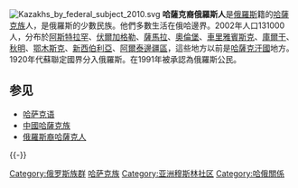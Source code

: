 [[File:Kazakhs_by_federal_subject_2010.svg|thumb]]
'''哈薩克裔俄羅斯人'''是[[俄羅斯|俄羅斯]]籍的[[哈薩克族|哈薩克族]]人，是俄羅斯的少數民族。他們多數生活在俄哈邊界。2002年人口131000人，分布於[[阿斯特拉罕|阿斯特拉罕]]、[[伏爾加格勒|伏爾加格勒]]、[[薩馬拉|薩馬拉]]、[[奧倫堡|奧倫堡]]、[[車里雅賓斯克|車里雅賓斯克]]、[[庫爾干|庫爾干]]、[[秋明|秋明]]、[[鄂木斯克|鄂木斯克]]、[[新西伯利亞|新西伯利亞]]、[[阿爾泰邊疆區|阿爾泰邊疆區]]，這些地方以前是[[哈薩克汗國|哈薩克汗國]]地方。1920年代蘇聯定國界分入俄羅斯。在1991年被承認為俄羅斯公民。

== 参见 ==
* [[哈萨克语|哈萨克语]]
* [[中國哈薩克族|中國哈薩克族]]
* [[哈萨克斯坦的俄罗斯人|俄羅斯裔哈薩克人]]

{{-}}
{{Turkic peoples}}
{{俄羅斯民族}}

{{Authority control}}
[[Category:俄罗斯族群|Category:俄罗斯族群]]
[[Category:哈萨克族|]]
[[Category:亚洲穆斯林社区|Category:亚洲穆斯林社区]]
[[Category:哈俄關係|Category:哈俄關係]]